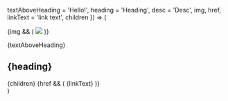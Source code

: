   textAboveHeading = 'Hello!',
  heading = 'Heading', 
  desc = 'Desc', 
  img, href, linkText = 'link text', children }) => (
  <Section py="8|12|16|24">
    <Container>
      <Grid col={img && "1|2"} gap="8|12|16" alignItems="center">
        {img && (
          <Image
            src={img}
            colStart="null|2"
            w="full"
            rounded="lg"
            overflow="hidden"
          />
        )}
        <Flexbox
          flexDirection="column"
          alignItems="center|flex-start"
          textAlign="center|left"
        >
          <P>{textAboveHeading}</P>
          <H1 m="0" fontWeight="extrabold" lineHeight="tight">
            {heading}
          </H1>
          {children}
          {href && (
            <ButtonLink href={href} variant="primary lg">
              {linkText}
              <Icon name="arrow-right" ml="4" />
            </ButtonLink>
          )}
        </Flexbox>
      </Grid>
    </Container>
  </Section>
)